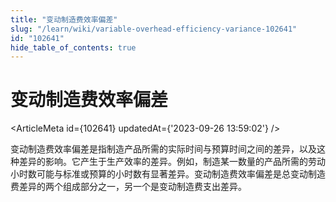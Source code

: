 ```yaml
---
title: "变动制造费效率偏差"
slug: "/learn/wiki/variable-overhead-efficiency-variance-102641"
id: "102641"
hide_table_of_contents: true
---
```



# 变动制造费效率偏差

<ArticleMeta id={102641} updatedAt={'2023-09-26 13:59:02'} />
<div className='border-solid border-b border-t-0 my-4 border-[var(--ifm-color-gray-300)]' />

变动制造费效率偏差是指制造产品所需的实际时间与预算时间之间的差异，以及这种差异的影响。它产生于生产效率的差异。例如，制造某一数量的产品所需的劳动小时数可能与标准或预算的小时数有显著差异。变动制造费效率偏差是总变动制造费差异的两个组成部分之一，另一个是变动制造费支出差异。
